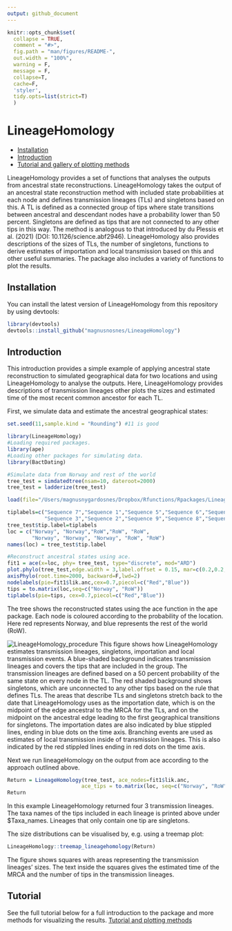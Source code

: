 ```yaml
---
output: github_document
---
```


<!-- README.md is generated from README.Rmd. Please edit that file -->

```r
knitr::opts_chunk$set(
  collapse = TRUE,
  comment = "#>",
  fig.path = "man/figures/README-",
  out.width = "100%",
  warning = F,
  message = F,
  collapse=T, 
  cache=F, 
  'styler', 
  tidy.opts=list(strict=T)
  )
```




# LineageHomology

  * [Installation](#installation)
  * [Introduction](#introduction)
  * [Tutorial and gallery of plotting methods](#tutorial)

<!-- badges: start -->
<!-- badges: end -->

LineageHomology provides a set of functions that analyses the outputs from ancestral state reconstructions. LineageHomology takes the output of an ancestral state reconstruction method with included state probabilities at each node and defines transmission lineages (TLs) and singletons based on this. A TL is defined as a connected group of tips where state transitions between ancestral and descendant nodes have a probability lower than 50 percent. Singletons are defined as tips that are not connected to any other tips in this way. The method is analogous to that introduced by du Plessis et al. (2021) (DOI: 10.1126/science.abf2946). LineageHomology also provides descriptions of the sizes of TLs, the number of singletons, functions to derive estimates of importation and local transmission based on this and other useful summaries. The package also includes a variety of functions to plot the results. 

## Installation

You can install the latest version of LineageHomology from this repository by using devtools: 

```r
library(devtools)
devtools::install_github("magnusnosnes/LineageHomology")
```

## Introduction

This introduction provides a simple example of applying ancestral state reconstruction to simulated geographical data for two locations and using LineageHomology to analyse the outputs. Here, LineageHomology provides descriptions of transmission lineages other plots the sizes and estimated time of the most recent common ancestor for each TL. 

First, we simulate data and estimate the ancestral geographical states:

 
```r
set.seed(11,sample.kind = "Rounding") #11 is good
```
 

```r
library(LineageHomology)
#Loading required packages.
library(ape)
#Loading other packages for simulating data. 
library(BactDating)

#Simulate data from Norway and rest of the world
tree_test = simdatedtree(nsam=10, dateroot=2000)
tree_test = ladderize(tree_test)


```
 
```r
load(file="/Users/magnusnygardosnes/Dropbox/Rfunctions/Rpackages/LineageHomology/Examples_and_plotting_methods/Tree.Rdata") #Overwrite tree because of an issue with the RNG in rmarkdown.

```

```r
tiplabels=c("Sequence 7","Sequence 1","Sequence 5","Sequence 6","Sequence 4",
            "Sequence 3","Sequence 2","Sequence 9","Sequence 8","Sequence 10")
tree_test$tip.label=tiplabels
loc = c("Norway", "Norway","RoW","RoW", "RoW",
        "Norway", "Norway", "Norway", "RoW", "RoW")
names(loc) = tree_test$tip.label

#Reconstruct ancestral states using ace. 
fit1 = ace(x=loc, phy= tree_test, type="discrete", mod="ARD")
plot.phylo(tree_test,edge.width = 3,label.offset = 0.15, mar=c(0.2,0.2,0.2,0.2))
axisPhylo(root.time=2000, backward=F,lwd=2)
nodelabels(pie=fit1$lik.anc,cex=0.7,piecol=c("Red","Blue"))
tips = to.matrix(loc,seq=c("Norway", "RoW"))
tiplabels(pie=tips, cex=0.7,piecol=c("Red","Blue"))
```
The tree shows the reconstructed states using the ace function in the ape package. Each node is coloured according to the probability of the location. Here red represents Norway, and blue represents the rest of the world (RoW). 


![LineageHomology_procedure](./Examples_and_plotting_methods/Fig4_local_imp.png)
This figure shows how LineageHomology estimates transmission lineages, singletons, importation and local transmission events. A blue-shaded background indicates transmission lineages and covers the tips that are included in the group. The transmission lineages are defined based on a 50 percent probability of the same state on every node in the TL. The red shaded background shows singletons, which are unconnected to any other tips based on the rule that defines TLs. The areas that describe TLs and singletons stretch back to the date that LineageHomology uses as the importation date, which is on the midpoint of the edge ancestral to the MRCA for the TLs, and on the midpoint on the ancestral edge leading to the first geographical transitions for singletons. The importation dates are also indicated by blue stippled lines, ending in blue dots on the time axis. Branching events are used as estimates of local transmission inside of transmission lineages. This is also indicated by the red stippled lines ending in red dots on the time axis.

Next we run lineageHomology on the output from ace according to the approach outlined above. 
```r
Return = LineageHomology(tree_test, ace_nodes=fit1$lik.anc,
                        ace_tips = to.matrix(loc, seq=c("Norway", "RoW")), start_time=2000)
Return
```

In this example LineageHomology returned four 3 transmission lineages. The taxa names of the tips included in each lineage is printed above under $Taxa_names. Lineages that  only contain one tip are singletons.


The size distributions can be visualised by, e.g. using a treemap plot:

```r
LineageHomology::treemap_lineagehomology(Return)
```

The figure shows squares with areas representing the transmission lineages' sizes. The text inside the squares gives the estimated time of the MRCA and the number of tips in the transmission lineages.


## Tutorial

See the full tutorial below for a full introduction to the package and more methods for visualizing the results.
[Tutorial and plotting methods](https://github.com/magnusnosnes/LineageHomology/blob/master/Examples_and_plotting_methods/Simple_example/Basic_plotting.md)
